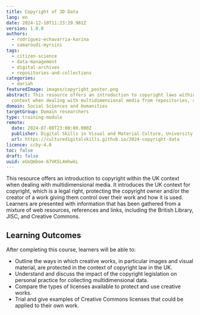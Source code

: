 ```yaml
---
title: Copyright of 3D Data
lang: en
date: 2024-12-10T11:23:29.901Z
version: 1.0.0
authors:
  - rodriguez-echavarria-karina
  - samaroudi-myrsini
tags:
  - citizen-science
  - data-management
  - digital-archives
  - repositories-and-collections
categories:
  - dariah
featuredImage: images/copyright_poster.png
abstract: This resource offers an introduction to copyright laws within the UK
  context when dealing with multidimensional media from repositories, archives and collections from that country.
domain: Social Sciences and Humanities
targetGroup: Domain researchers
type: training-module
remote:
  date: 2024-07-08T23:00:00.000Z
  publisher: Digital Skills in Visual and Material Culture, University of Brighton
  url: https://culturedigitalskills.github.io/2024-copyright-data
licence: ccby-4.0
toc: false
draft: false
uuid: eUoQmboe-67VK5L4mhwkL
---
```


This resource offers an introduction to copyright within the UK context when dealing with multidimensional media. It introduces the UK context for copyright, which is a legal right, protecting the copyright owner and/or the creator of a work giving them control over their work and how it is used.  Learners are presented with information that has been gathered from a mixture of web resources, references and links, including the British Library, JISC, and Creative Commons.

## Learning Outcomes

After completing this course, learners will be able to:

* Outline the ways in which creative works, in particular images and visual material, are protected in the context of copyright law in the UK.
* Understand and discuss the impact of the copyright legislation on personal practice for collecting multidimensional data.
* Compare the types of licenses available to protect and use creative works.
* Trial and give examples of Creative Commons licenses that could be applied to their own work.

<ExternalResource title="Interested in learning more?" subtitle="Check out the tutorial Copyright of 3D Data" url="https://culturedigitalskills.github.io/2024-copyright-data/" />
